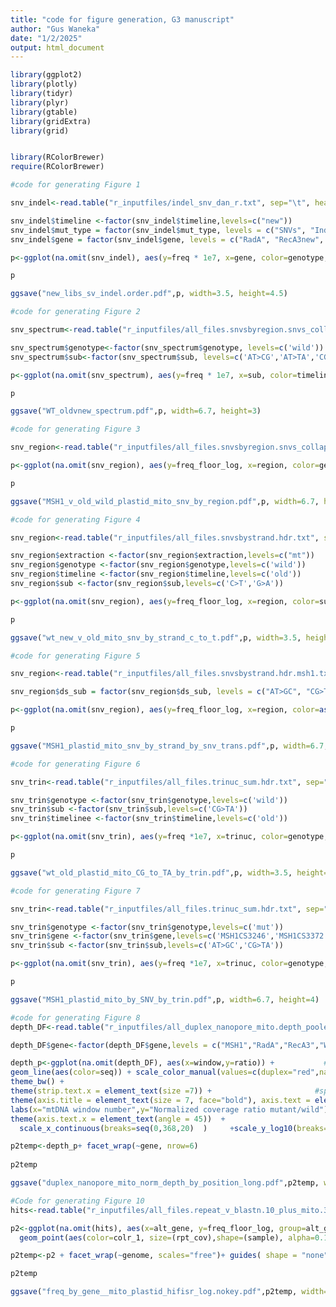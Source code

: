 ```yaml
---
title: "code for figure generation, G3 manuscript"
author: "Gus Waneka"
date: "1/2/2025"
output: html_document
---
```


```r
library(ggplot2)
library(plotly)
library(tidyr)
library(plyr)
library(gtable)
library(gridExtra)
library(grid)


library(RColorBrewer)
require(RColorBrewer)
```


```r
#code for generating Figure 1

snv_indel<-read.table("r_inputfiles/indel_snv_dan_r.txt", sep="\t", header=TRUE)

snv_indel$timeline <-factor(snv_indel$timeline,levels=c("new"))  
snv_indel$mut_type = factor(snv_indel$mut_type, levels = c("SNVs", "Indels"))  
snv_indel$gene = factor(snv_indel$gene, levels = c("RadA", "RecA3new", "RecA1", "OSB2", "WHY2")) 

p<-ggplot(na.omit(snv_indel), aes(y=freq * 1e7, x=gene, color=genotype, group=genotype)) + geom_point(position=position_jitterdodge(jitter.width=0.1, dodge.width=0.65), alpha=0.7, stroke=0) +  facet_grid(rows=vars(mut_type), cols=vars(genome), scales = "free") + stat_summary(na.omit(snv_indel), geom = "point", fun = "mean", size = 5, shape = 95, position=position_dodge(width = 0.65), mapping=aes(y=freq * 1e7, x=gene, group=genotype, color=genotype)) + theme_bw() + scale_color_manual(values=c("firebrick3", "black")) + ylab ("Variant Frequency (x 10-7)")  + xlab ("Gene") + theme(legend.position = "top", legend.title = element_blank(), axis.text=element_text(size=7), legend.text=element_text(size=7), strip.text = element_text(size=8), axis.title=element_text(size=8, face="bold"), panel.grid.major.y = element_blank(), panel.grid.minor.y = element_blank())  + guides(size = "none", shape = "none", color = "none", alpha="none")

p

ggsave("new_libs_sv_indel.order.pdf",p, width=3.5, height=4.5)
```



```r
#code for generating Figure 2

snv_spectrum<-read.table("r_inputfiles/all_files.snvsbyregion.snvs_collapsed.region_collapsed.hdr.txt", sep="\t", header=TRUE)

snv_spectrum$genotype<-factor(snv_spectrum$genotype, levels=c('wild'))
snv_spectrum$sub<-factor(snv_spectrum$sub, levels=c('AT>CG','AT>TA','CG>AT','CG>GC','CG>TA','AT>GC'))

p<-ggplot(na.omit(snv_spectrum), aes(y=freq * 1e7, x=sub, color=timeline, group=timeline)) + geom_point(position=position_jitterdodge(jitter.width=0.1, dodge.width=0.65), alpha=0.7, stroke=0) +  stat_summary(na.omit(snv_spectrum), geom = "point", fun = "mean", size = 5, shape = 95, position=position_dodge(width = 0.65), mapping=aes(y=freq * 1e7, x=sub, group=timeline, color=timeline)) + theme_bw() + scale_color_manual(values=c( "coral2","cadetblue2")) + ylab ("Variant Frequency (x 10-7)")  + xlab ("Substitution class") + theme( axis.text.x = element_text(angle = 0),legend.position = "top", legend.title = element_blank(), axis.text=element_text(size=7), legend.text=element_text(size=7), strip.text = element_text(size=8), axis.title=element_text(size=8, face="bold"), panel.grid.major.y = element_blank(), panel.grid.minor.y = element_blank()) + guides(size = "none", shape = "none", color = "none", alpha="none") + facet_wrap(~genome)

p

ggsave("WT_oldvnew_spectrum.pdf",p, width=6.7, height=3)
```



```r
#code for generating Figure 3

snv_region<-read.table("r_inputfiles/all_files.snvsbyregion.snvs_collapsed.total.hdr.msh1.txt", sep="\t", header=TRUE)

p<-ggplot(na.omit(snv_region), aes(y=freq_floor_log, x=region, color=genotype, group=genotype)) + geom_point(position=position_jitterdodge(jitter.width=0.1, dodge.width=0.65), alpha=0.7, stroke=0) +  facet_grid(cols=vars(genome), rows =vars(genotype),scales = "free")  + stat_summary(na.omit(snv_region), geom = "point", fun = "mean", size = 5, shape = 95, position=position_dodge(width = 0.65), mapping=aes(y=freq_floor_log, x=region, group=genotype, color=genotype)) + theme_bw() + scale_color_manual(values=c("firebrick3", "black")) + ylab ("Variant Frequency (Log)")  + xlab ("Region") + theme( axis.text.x = element_text(angle = 0),legend.position = "top", legend.title = element_blank(), axis.text=element_text(size=7), legend.text=element_text(size=7), strip.text = element_text(size=8), axis.title=element_text(size=8, face="bold"), panel.grid.major.y = element_blank(), panel.grid.minor.y = element_blank())  + guides(size = "none", shape = "none", color = "none", alpha="none")

p

ggsave("MSH1_v_old_wild_plastid_mito_snv_by_region.pdf",p, width=6.7, height=4.5)
```


```r
#code for generating Figure 4

snv_region<-read.table("r_inputfiles/all_files.snvsbystrand.hdr.txt", sep="\t", header=TRUE)

snv_region$extraction <-factor(snv_region$extraction,levels=c("mt")) 
snv_region$genotype <-factor(snv_region$genotype,levels=c('wild')) 
snv_region$timeline <-factor(snv_region$timeline,levels=c('old')) 
snv_region$sub <-factor(snv_region$sub,levels=c('C>T','G>A')) 

p<-ggplot(na.omit(snv_region), aes(y=freq_floor_log, x=region, color=sub, group=sub)) + geom_point(position=position_jitterdodge(jitter.width=0.1, dodge.width=0.65), alpha=0.7, stroke=0) + stat_summary(na.omit(snv_region), geom = "point", fun = "mean", size = 5, shape = 95, position=position_dodge(width = 0.65), mapping=aes(y=freq_floor_log, x=region, group=sub, color=sub)) + theme_bw() + scale_color_manual(values=c( "coral2","cadetblue2")) + ylab ("Variant Frequency (x 10-7)")  + xlab ("Region") + theme( axis.text.x = element_text(angle = 0),legend.position = "top", legend.title = element_blank(), axis.text=element_text(size=7), legend.text=element_text(size=7), strip.text = element_text(size=8), axis.title=element_text(size=8, face="bold"), panel.grid.major.y = element_blank(), panel.grid.minor.y = element_blank())  + guides(size = "none", shape = "none", color = "none", alpha="none")

p

ggsave("wt_new_v_old_mito_snv_by_strand_c_to_t.pdf",p, width=3.5, height=2.5)
```



```r
#code for generating Figure 5

snv_region<-read.table("r_inputfiles/all_files.snvsbystrand.hdr.msh1.txt", sep="\t", header=TRUE)

snv_region$ds_sub = factor(snv_region$ds_sub, levels = c("AT>GC", "CG>TA"))

p<-ggplot(na.omit(snv_region), aes(y=freq_floor_log, x=region, color=as.factor(subly), group=as.factor(subly))) + geom_point(position=position_jitterdodge(jitter.width=0.1, dodge.width=0.65), alpha=0.7, stroke=0) +  facet_grid(rows=vars(genome), cols=vars(ds_sub), scales = "free") + stat_summary(na.omit(snv_region), geom = "point", fun = "mean", size = 5, shape = 95, position=position_dodge(width = 0.65), mapping=aes(y=freq_floor_log, x=region, group=as.factor(subly), color=as.factor(subly))) + theme_bw() + scale_color_manual(values=c("coral2","cadetblue2")) + ylab ("Variant Frequency (Log10)")  + xlab ("Gene") + theme( axis.text.x = element_text(angle = 0),legend.position = "top", legend.title = element_blank(), axis.text=element_text(size=7), legend.text=element_text(size=7), strip.text = element_text(size=8), axis.title=element_text(size=8, face="bold"), panel.grid.major.y = element_blank(), panel.grid.minor.y = element_blank())  + guides(size = "none", shape = "none", color = "none", alpha="none")

p

ggsave("MSH1_plastid_mito_snv_by_strand_by_snv_trans.pdf",p, width=6.7, height=4)
```

```r
#code for generating Figure 6

snv_trin<-read.table("r_inputfiles/all_files.trinuc_sum.hdr.txt", sep="\t", header=TRUE)

snv_trin$genotype <-factor(snv_trin$genotype,levels=c('wild')) 
snv_trin$sub <-factor(snv_trin$sub,levels=c('CG>TA')) 
snv_trin$timelinee <-factor(snv_trin$timeline,levels=c('old'))

p<-ggplot(na.omit(snv_trin), aes(y=freq *1e7, x=trinuc, color=genotype,fill=genotype)) + geom_bar(position = "dodge", stat = "summary", fun = mean,width=.7) + stat_summary(na.omit(snv_trin),fun.data = mean_se, geom = "errorbar", position="dodge", mapping=aes(y=freq*1e7, x=trinuc, group=genotype, color=genotype,width=.5)) +  facet_grid(rows=vars(genome), scales = "free") + theme_bw() + scale_color_manual(values=c( "black")) + scale_fill_manual(values=c( "black")) + ylab ("Variant Frequency (x 10-7)")  + xlab ("Trinuc") + theme( axis.text.x = element_text(angle = 90),legend.position = "top", legend.title = element_blank(), axis.text=element_text(size=7), legend.text=element_text(size=7), strip.text = element_text(size=8), axis.title=element_text(size=8, face="bold"), panel.grid.major.y = element_blank(), panel.grid.minor.y = element_blank())  + guides(size = "none", shape = "none", color = "none", alpha="none",fill="none")

p

ggsave("wt_old_plastid_mito_CG_to_TA_by_trin.pdf",p, width=3.5, height=4)
```

```r
#code for generating Figure 7

snv_trin<-read.table("r_inputfiles/all_files.trinuc_sum.hdr.txt", sep="\t", header=TRUE)

snv_trin$genotype <-factor(snv_trin$genotype,levels=c('mut')) 
snv_trin$gene <-factor(snv_trin$gene,levels=c('MSH1CS3246','MSH1CS3372')) 
snv_trin$sub <-factor(snv_trin$sub,levels=c('AT>GC','CG>TA')) 

p<-ggplot(na.omit(snv_trin), aes(y=freq *1e7, x=trinuc, color=genotype,fill=genotype)) + geom_bar(position = "dodge", stat = "summary", fun = mean,width=.7) + stat_summary(na.omit(snv_trin),fun.data = mean_se, geom = "errorbar", position="dodge", mapping=aes(y=freq*1e7, x=trinuc, group=genotype, color=genotype,width=.5)) +  facet_grid(rows=vars(genome),cols=vars(sub), scales = "free") + theme_bw() + scale_color_manual(values=c( "firebrick3")) + scale_fill_manual(values=c( "firebrick3")) + ylab ("Variant Frequency (x 10-7)")  + xlab ("Trinuc") + theme( axis.text.x = element_text(angle = 90),legend.position = "top", legend.title = element_blank(), axis.text=element_text(size=7), legend.text=element_text(size=7), strip.text = element_text(size=8), axis.title=element_text(size=8, face="bold"), panel.grid.major.y = element_blank(), panel.grid.minor.y = element_blank())  + guides(size = "none", shape = "none", color = "none", alpha="none",fill="none")

p

ggsave("MSH1_plastid_mito_by_SNV_by_trin.pdf",p, width=6.7, height=4)
```


```r
#code for generating Figure 8
depth_DF<-read.table("r_inputfiles/all_duplex_nanopore_mito.depth_pooled_normed.new.txt", sep="\t", header=TRUE)

depth_DF$gene<-factor(depth_DF$gene,levels = c("MSH1","RadA","RecA3","Why2"))

depth_p<-ggplot(na.omit(depth_DF), aes(x=window,y=ratio)) +           #assign x-axis and y-axis variables
geom_line(aes(color=seq)) + scale_color_manual(values=c(duplex="red",nanopore="blue"))+
theme_bw() +                                                      
theme(strip.text.x = element_text(size =7)) +                       #specify font size
theme(axis.title = element_text(size = 7, face="bold"), axis.text = element_text(size = 6),legend.position = "bottom", legend.text=element_text(size=6), legend.title=element_blank()) +   #specify font size and axis
labs(x="mtDNA window number",y="Normalized coverage ratio mutant/wild")+         #add axis titles
theme(axis.text.x = element_text(angle = 45))  +
  scale_x_continuous(breaks=seq(0,368,20)  )     +scale_y_log10(breaks=c(0.125,0.25,.5,1,2,4),limits=c(0.25,4))   + guides( color = "none")           

p2temp<-depth_p+ facet_wrap(~gene, nrow=6)  
  
p2temp  

ggsave("duplex_nanopore_mito_norm_depth_by_position_long.pdf",p2temp, width=6.7, height=4.5)
```


```r
#Code for generating Figure 10
hits<-read.table("r_inputfiles/all_files.repeat_v_blastn.10_plus_mito.3_plus_plastid.hdr.rinput.txt", sep="\t", header=TRUE)

p2<-ggplot(na.omit(hits), aes(x=alt_gene, y=freq_floor_log, group=alt_gene)) + theme_bw() +
  geom_point(aes(color=colr_1, size=(rpt_cov),shape=(sample), alpha=0.1), position=position_dodge(width=0.2))  + scale_shape_manual(values=c(19,1)) + scale_color_manual(values=c("firebrick3", "black")) + stat_summary(na.omit(hits), geom = "point", fun = "mean", size = 5, shape = 95, position=position_dodge(width = 0.2), mapping=aes(y=freq_floor_log, x=alt_gene, group=alt_gene, color=colr_1))

p2temp<-p2 + facet_wrap(~genome, scales="free")+ guides( shape = "none", color = "none", alpha="none", size="none") + labs(x="Gene",y="Mutation frequency (recombination events/all repeat coverage: log10)") + ylim(-3.6,-1) + theme(axis.title = element_text(size = 7, face="bold"),axis.text = element_text(size = 6)) + scale_size_binned() +scale_size(range = c(0, 7))# + axis.title.x=element_blank(), axis.text.x=element_blank(), axis.ticks.x=element_blank())

p2temp

ggsave("freq_by_gene__mito_plastid_hifisr_log.nokey.pdf",p2temp, width=6.7, height=3)
```


